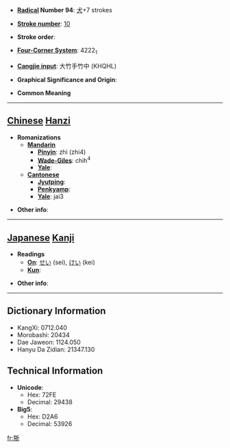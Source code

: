 * '''[[Wiktionary:Chinese radical index| Radical]] Number 94''': [[Wiktionary:Chinese radical index 犬|犬]]+7 strokes

* '''[[Wiktionary:Chinese total strokes index|Stroke number]]''': [[Wiktionary:Chinese total strokes index 10|10]]

* '''Stroke order''': 

* '''[[Wiktionary:Chinese four corner index|Four-Corner System]]''': 4222<sub>1</sub>

* '''[[Wiktionary:Chinese Cangjie index|Cangjie input]]''': 大竹手竹中 (KHQHL)

* '''Graphical Significance and Origin''': 

* '''Common Meaning'''

----

== [[Chinese]] [[Hanzi]] ==

* '''Romanizations'''
** '''[[Mandarin]]'''
*** '''[[Pinyin]]''': zhì (zhi4)
*** '''[[Wade-Giles]]''': chih<sup>4</sup>
*** '''[[Yale]]''': 
** '''[[Cantonese]]'''
*** '''[[Jyutping]]''':
*** '''[[Penkyamp]]''': 
*** '''[[Yale]]''': jai3

* '''Other info''': 

----

== [[Japanese]] [[Kanji]] ==

* '''Readings'''
** '''[[On]]''': [[せい]] (sei), [[けい]] (kei)
** '''[[Kun]]''': 

* '''Other info''':  

----

== Dictionary Information ==

* KangXi: 0712.040
* Morobashi: 20434
* Dae Jaweon: 1124.050
* Hanyu Da Zidian: 21347.130

== Technical Information ==

* '''Unicode''':
** Hex: 72FE
** Decimal: 29438
* '''Big5''':
** Hex: D2A6
** Decimal: 53926

[[fr:狾]]
